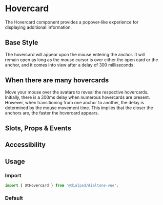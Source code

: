 

<Meta of={HovercardStories}/>

# Hovercard

<Subtitle>
  The Hovercard component provides a popover-like experience for displaying additional information.
</Subtitle>

## Base Style

The hovercard will appear upon the mouse entering the anchor.
It will remain open as long as the mouse cursor is over either the open card or the anchor,
and it comes into view after a delay of 300 milliseconds.

<Canvas>
  <Story of={HovercardStories.Default} />
</Canvas>

## When there are many hovercards

Move your mouse over the avatars to reveal the respective hovercards.
Initially, there is a 300ms delay when numerous hovercards are present.
However, when transitioning from one anchor to another, the delay is determined by the mouse movement time.
This implies that the closer the anchors are, the faster the hovercard appears.

<Canvas>
  <Story of={HovercardStories.Many} />
</Canvas>

## Slots, Props & Events

<Controls />

## Accessibility


## Usage

### Import

```js
import { DtHovercard } from '@dialpad/dialtone-vue';
```

### Default

```html
```
